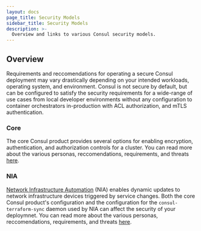 ```yaml
---
layout: docs
page_title: Security Models
sidebar_title: Security Models
description: >-
  Overview and links to various Consul security models. 
---
```


## Overview

Requirements and reccomendations for operating a secure Consul deployment may vary drastically depending on your 
intended workloads, operating system, and environment. Consul is not secure by default, but can be configured to satisfy 
the security requirements for a wide-range of use cases from local developer environments without any configuration to 
container orchestrators in-production with ACL authorization, and mTLS authentication.

### Core

The core Consul product provides several options for enabling encryption, authentication, and authorization
controls for a cluster. You can read more about the various personas, reccomendations, requirements, and threats 
[here](/docs/security/security-models/core).

### NIA

[Network Infrastructure Automation](/docs/nia) (NIA) enables dynamic updates to network infrastructure devices triggered
by service changes. Both the core Consul product's configuration and the configuration for the `consul-terraform-sync` 
daemon used by NIA can affect the security of your deploymnet. You can read more about the various personas, 
reccomendations, requirements, and threats [here](/docs/security/security-models/nia).
